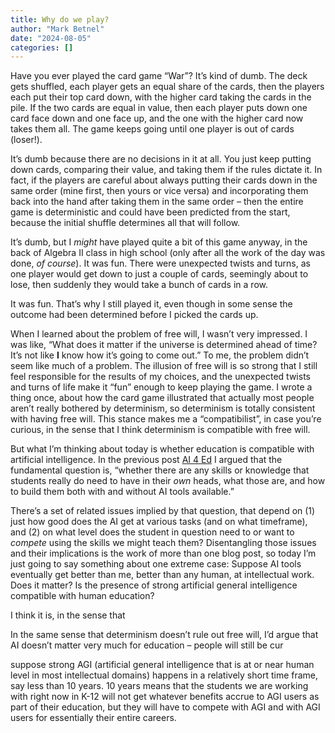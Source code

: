 ```yaml
---
title: Why do we play?
author: "Mark Betnel"
date: "2024-08-05"
categories: []
---
```


Have you ever played the card game "War"?  It's kind of dumb.  The deck gets shuffled, each player gets an equal share of the cards, then the players each put their top card down, with the higher card taking the cards in the pile.  If the two cards are equal in value, then each player puts down one card face down and one face up, and the one with the higher card now takes them all.  The game keeps going until one player is out of cards (loser!).  

It's dumb because there are no decisions in it at all.  You just keep putting down cards, comparing their value, and taking them if the rules dictate it.  In fact, if the players are careful about always putting their cards down in the same order (mine first, then yours or vice versa) and incorporating them back into the hand after taking them in the same order -- then the entire game is deterministic and could have been predicted from the start, because the initial shuffle determines all that will follow.

It's dumb, but I _might_ have played quite a bit of this game anyway, in the back of Algebra II class in high school (only after all the work of the day was done, _of course_).  It was fun.  There were unexpected twists and turns, as one player would get down to just a couple of cards, seemingly about to lose, then suddenly they would take a bunch of cards in a row.

It was fun.  That's why I still played it, even though in some sense the outcome had been determined before I picked the cards up.  

When I learned about the problem of free will, I wasn't very impressed.  I was like, "What does it matter if the universe is determined ahead of time?  It's not like **I** know how it's going to come out."  To me, the problem didn't seem like much of a problem.  The illusion of free will is so strong that I still feel responsible for the results of my choices, and the unexpected twists and turns of life make it "fun" enough to keep playing the game.  I wrote a thing once, about how the card game illustrated that actually most people aren't really bothered by determinism, so determinism is totally consistent with having free will.  This stance makes me a "compatibilist", in case you're curious, in the sense that I think determinism is compatible with free will.

But what I'm thinking about today is whether education is compatible with artificial intelligence.  In the previous post [AI 4 Ed](https://markbetnel.com/blog/posts/ai4ed/ai4ed.html) I argued that the fundamental question is, "whether there are any skills or knowledge that students really do need to have in their _own_ heads, what those are, and how to build them both with and without AI tools available."

There's a set of related issues implied by that question, that depend on (1) just how good does the AI get at various tasks (and on what timeframe), and (2) on what level does the student in question need to or want to _compete_ using the skills we might teach them?  Disentangling those issues and their implications is the work of more than one blog post, so today I'm just going to say something about one extreme case:  Suppose AI tools eventually get better than me, better than any human, at intellectual work.  Does it matter?  Is the presence of strong artificial general intelligence compatible with human education?

I think it is, in the sense that 

In the same sense that determinism doesn't rule out free will, I'd argue that AI doesn't matter very much for education -- people will still be cur


suppose strong AGI (artificial general intelligence that is at or near human level in most intellectual domains) happens in a relatively short time frame, say less than 10 years.  10 years means that the students we are working with right now in K-12 will not get whatever benefits accrue to AGI users as part of their education, but they will have to compete with AGI and with AGI users for essentially their entire careers.  


